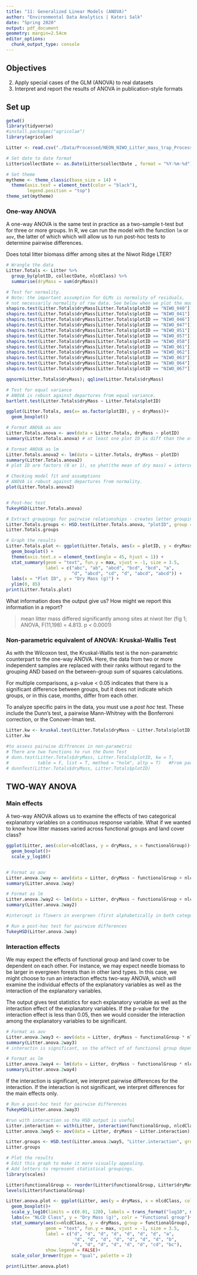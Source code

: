 ```yaml
---
title: "11: Generalized Linear Models (ANOVA)"
author: "Environmental Data Analytics | Kateri Salk"
date: "Spring 2020"
output: pdf_document
geometry: margin=2.54cm
editor_options: 
  chunk_output_type: console
---
```


## Objectives
2. Apply special cases of the GLM (ANOVA) to real datasets
3. Interpret and report the results of ANOVA in publication-style formats

## Set up
```r
getwd()
library(tidyverse)
#install.packages("agricolae")
library(agricolae)

Litter <- read.csv("./Data/Processed/NEON_NIWO_Litter_mass_trap_Processed.csv")

# Set date to date format
Litter$collectDate <- as.Date(Litter$collectDate , format = "%Y-%m-%d")

# Set theme
mytheme <- theme_classic(base_size = 14) +
  theme(axis.text = element_text(color = "black"), 
        legend.position = "top")
theme_set(mytheme)
```

### One-way ANOVA
A one-way ANOVA is the same test in practice as a two-sample t-test but for three or more groups. In R, we can  run the model with the function `lm` or `aov`, the latter of which which will allow us to run post-hoc tests to determine pairwise differences.

Does total litter biomass differ among sites at the Niwot Ridge LTER?
```r
# Wrangle the data
Litter.Totals <- Litter %>%
  group_by(plotID, collectDate, nlcdClass) %>%
  summarise(dryMass = sum(dryMass))

# Test for normality. 
# Note: the important assumption for GLMs is normality of residuals, 
# not necessarily normality of raw data. See below when we plot the model.
shapiro.test(Litter.Totals$dryMass[Litter.Totals$plotID == "NIWO_040"])
shapiro.test(Litter.Totals$dryMass[Litter.Totals$plotID == "NIWO_041"])
shapiro.test(Litter.Totals$dryMass[Litter.Totals$plotID == "NIWO_046"])
shapiro.test(Litter.Totals$dryMass[Litter.Totals$plotID == "NIWO_047"])
shapiro.test(Litter.Totals$dryMass[Litter.Totals$plotID == "NIWO_051"])
shapiro.test(Litter.Totals$dryMass[Litter.Totals$plotID == "NIWO_057"])
shapiro.test(Litter.Totals$dryMass[Litter.Totals$plotID == "NIWO_058"])
shapiro.test(Litter.Totals$dryMass[Litter.Totals$plotID == "NIWO_061"])
shapiro.test(Litter.Totals$dryMass[Litter.Totals$plotID == "NIWO_062"])
shapiro.test(Litter.Totals$dryMass[Litter.Totals$plotID == "NIWO_063"])
shapiro.test(Litter.Totals$dryMass[Litter.Totals$plotID == "NIWO_064"])
shapiro.test(Litter.Totals$dryMass[Litter.Totals$plotID == "NIWO_067"])

qqnorm(Litter.Totals$dryMass); qqline(Litter.Totals$dryMass)

# Test for equal variance
# ANOVA is robust against departures from equal variance.
bartlett.test(Litter.Totals$dryMass ~ Litter.Totals$plotID)

ggplot(Litter.Totals, aes(x= as.factor(plotID), y = dryMass))+
  geom_boxplot()

# Format ANOVA as aov
Litter.Totals.anova <- aov(data = Litter.Totals, dryMass ~ plotID)
summary(Litter.Totals.anova) # at least one plot ID is diff than the others

# Format ANOVA as lm
Litter.Totals.anova2 <- lm(data = Litter.Totals, dryMass ~ plotID)
summary(Litter.Totals.anova2)
# plot ID are factors (0 or 1), so yhat(the mean of dry mass) = intercept(first alphabetical group) + estimate for that plot id. y is a constant, no slope 

# Checking model fit and assumptions
# ANOVA is robust against departures from normality.
plot(Litter.Totals.anova2)


# Post-hoc test
TukeyHSD(Litter.Totals.anova)

# Extract groupings for pairwise relationships - creates letter groupings!!
Litter.Totals.groups <- HSD.test(Litter.Totals.anova, "plotID", group = TRUE)
Litter.Totals.groups

# Graph the results
Litter.Totals.plot <- ggplot(Litter.Totals, aes(x = plotID, y = dryMass)) +
  geom_boxplot() +
  theme(axis.text.x = element_text(angle = 45, hjust = 1)) +
  stat_summary(geom = "text", fun.y = max, vjust = -1, size = 3.5,
               label = c("abc", "ab", "abcd", "bcd", "bcd", "a", 
                         "d", "abcd", "cd", "d", "abcd", "abcd")) +
  labs(x = "Plot ID", y = "Dry Mass (g)") +
  ylim(0, 85)
print(Litter.Totals.plot)
```

What information does the output give us? How might we report this information in a report?

> mean litter mass differed significantly among sites at niwot lter (fig 1; ANOVA, F(11,198) = 4.813. p < 0.0001) 


### Non-parametric equivalent of ANOVA: Kruskal-Wallis Test
As with the Wilcoxon test, the Kruskal-Wallis test is the non-parametric counterpart to the one-way ANOVA. Here, the data from two or more independent samples are replaced with their ranks without regard to the grouping AND based on the between-group sum of squares calculations. 

For multiple comparisons, a p-value < 0.05 indicates that there is a significant difference between groups, but it does not indicate which groups, or in this case, months, differ from each other.

To analyze specific pairs in the data, you must use a *post hoc* test. These include the Dunn's test, a pairwise Mann-Whitney with the Bonferroni correction, or the Conover-Iman test.

```r
Litter.kw <- kruskal.test(Litter.Totals$dryMass ~ Litter.Totals$plotID)
Litter.kw

#to assess pairwise diffrences in non-parametric
# There are two functions to run the Dunn Test
# dunn.test(Litter.Totals$dryMass, Litter.Totals$plotID, kw = T, 
#           table = F, list = T, method = "holm", altp = T)   #From package dunn.test
# dunnTest(Litter.Totals$dryMass, Litter.Totals$plotID)                    #From package FSA
```

## TWO-WAY ANOVA
### Main effects
A two-way ANOVA allows us to examine the effects of two categorical explanatory variables on a continuous response variable. What if we wanted to know how litter masses varied across functional groups and land cover class?

```r
ggplot(Litter, aes(color=nlcdClass, y = dryMass, x = functionalGroup))+
  geom_boxplot()+
  scale_y_log10()


# Format as aov
Litter.anova.2way <- aov(data = Litter, dryMass ~ functionalGroup + nlcdClass)
summary(Litter.anova.2way)

# Format as lm
Litter.anova.2way2 <- lm(data = Litter, dryMass ~ functionalGroup + nlcdClass)
summary(Litter.anova.2way2)

#intercept is flowers in evergreen (first alphabetically in both categories) so if you want the estimate of needles in a shrubscrub, yhat(needles,shrub) = intercept + functionalgrpneedles estimate + clcdclassschurbscrub estimate

# Run a post-hoc test for pairwise differences
TukeyHSD(Litter.anova.2way)

```

### Interaction effects
We may expect the effects of functional group and land cover to be dependent on each other. For instance, we may expect needle biomass to be larger in evergreen forests than in other land types. In this case, we might choose to run an interaction effects two-way ANOVA, which will examine the individual effects of the explanatory variables as well as the interaction of the explanatory variables.

The output gives test statistics for each explanatory variable as well as the interaction effect of the explanatory variables. If the p-value for the interaction effect is less than 0.05, then we would consider the interaction among the explanatory variables to be significant.

```r
# Format as aov
Litter.anova.2way3 <- aov(data = Litter, dryMass ~ functionalGroup * nlcdClass)
summary(Litter.anova.2way3)
# interactin is significant, so the affect of of functional group depends on nlcd class

# Format as lm
Litter.anova.2way4 <- lm(data = Litter, dryMass ~ functionalGroup * nlcdClass)
summary(Litter.anova.2way4)

```

If the interaction is significant, we interpret pairwise differences for the interaction. If the interaction is not significant, we interpret differences for the main effects only.
```r
# Run a post-hoc test for pairwise differences
TukeyHSD(Litter.anova.2way3)

#run with interaction so tha HSD output is useful
Litter.interaction <- with(Litter, interaction(functionalGroup, nlcdClass))
Litter.anova.2way5 <- aov(data = Litter, dryMass ~ Litter.interaction)

Litter.groups <- HSD.test(Litter.anova.2way5, "Litter.interaction", group = TRUE) #group = TRUE give us the letter groupings
Litter.groups

# Plot the results
# Edit this graph to make it more visually appealing.
# Add letters to represent statistical groupings.
library(scales)

Litter$functionalGroup <- reorder(Litter$functionalGroup, Litter$dryMass, FUN = "mean")
levels(Litter$functionalGroup)

Litter.anova.plot <- ggplot(Litter, aes(y = dryMass, x = nlcdClass, color = functionalGroup)) +
  geom_boxplot()+
  scale_y_log10(limits = c(0.01, 120), labels = trans_format("log10", math_format(10^.x)))+
  labs(x= "NLCD Class", y = "Dry Mass (g)", colr = "Functional group")+
  stat_summary(aes(x=nlcdClass, y = dryMass, group = functionalGroup), position = position_dodge(0.75), 
               geom = "text", fun.y = max, vjust = -1, size = 3.5,
               label = c("d", "d", "d", "d", "d", "d", "d", "a",
                          "d", "d", "d", "d", "d", "d", "d", "b",
                         "d", "d", "d", "d", "d", "d", "cd", "bc"),
               show.legend = FALSE)+
  scale_color_brewer(type = "qual", palette = 2)

print(Litter.anova.plot)

```

